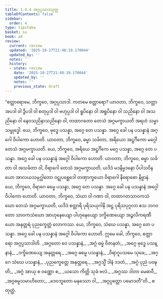 ```yaml
---
title: 1.4.4 အဂ္ဂပ္ပသာဒသုတ္တ
tableOfContents: false
sidebar:
  order: 4
type: tipitaka
basket: su
book: a4
review:
  current: review
  updated: '2025-10-27T21:48:19.170044'
  updated_by: ''
  notes: ''
  history:
  - state: review
    date: '2025-10-27T21:48:19.170044'
    updated_by: ''
    notes: ''
    previous_state: draft
---
```



<ReviewStatus review={frontmatter.review} showDetails={true} />

<HypothesisAnnotation frontmatter={frontmatter} />

<DynamicBreadcrumb />

<Division number="34" book="a4" e="ch" v="15" p="343">

<Paragraph number="230" book="a4">
“စတ္တာရောမေ, ဘိက္ခဝေ, အဂ္ဂပ္ပသာဒါ. ကတမေ စတ္တာရော? ယာဝတာ, ဘိက္ခဝေ, သတ္တာ အပဒါ ဝါ ဒွိပဒါ ဝါ စတုပ္ပဒါ ဝါ ဗဟုပ္ပဒါ ဝါ ရူပိနော ဝါ အရူပိနော ဝါ သညိနော ဝါ အသညိနော ဝါ နေဝသညိနာသညိနော ဝါ, တထာဂတော တေသံ အဂ္ဂမက္ခာယတိ အရဟံ သမ္မာသမ္ဗုဒ္ဓေါ. ယေ, ဘိက္ခဝေ, ဗုဒ္ဓေ ပသန္နာ, အဂ္ဂေ တေ ပသန္နာ. အဂ္ဂေ ခေါ ပန ပသန္နာနံ အဂ္ဂေါ ဝိပါကော ဟောတိ.
</Paragraph>

<Paragraph number="231" book="a4">
ယာဝတာ, ဘိက္ခဝေ, ဓမ္မာ သင်္ခတာ, အရိယော အဋ္ဌင်္ဂိကော မဂ္ဂေါ တေသံ အဂ္ဂမက္ခာယတိ. ယေ, ဘိက္ခဝေ, အရိယေ အဋ္ဌင်္ဂိကေ မဂ္ဂေ ပသန္နာ, အဂ္ဂေ တေ ပသန္နာ. အဂ္ဂေ ခေါ ပန ပသန္နာနံ အဂ္ဂေါ ဝိပါကော ဟောတိ.
</Paragraph>

<Paragraph number="232" book="a4">
ယာဝတာ, ဘိက္ခဝေ, ဓမ္မာ သင်္ခတာ ဝါ အသင်္ခတာ ဝါ, ဝိရာဂေါ တေသံ အဂ္ဂမက္ခာယတိ, ယဒိဒံ မဒနိမ္မဒနော ပိပါသဝိနယော အာလယသမုဂ္ဃါတော ဝဋ္ဋုပစ္ဆေဒေါ တဏှာက္ခယော ဝိရာဂေါ နိရောဓော နိဗ္ဗာနံ. ယေ, ဘိက္ခဝေ, ဝိရာဂေ ဓမ္မေ ပသန္နာ, အဂ္ဂေ တေ ပသန္နာ. အဂ္ဂေ ခေါ ပန ပသန္နာနံ အဂ္ဂေါ ဝိပါကော ဟောတိ.
</Paragraph>

<Paragraph number="233" book="a4">
ယာဝတာ, ဘိက္ခဝေ, သံဃာ ဝါ ဂဏာ ဝါ, တထာဂတသာဝကသံဃော တေသံ အဂ္ဂမက္ခာယတိ, ယဒိဒံ စတ္တာရိ ပုရိသယုဂါနိ အဋ္ဌ ပုရိသပုဂ္ဂလာ ဧသ ဘဂဝတော သာဝကသံဃော အာဟုနေယျော ပါဟုနေယျော ဒက္ခိဏေယျော အဉ္ဇလိကရဏီယော အနုတ္တရံ ပုညက္ခေတ္တံ လောကဿ. ယေ, ဘိက္ခဝေ, သံဃေ ပသန္နာ, အဂ္ဂေ တေ ပသန္နာ. အဂ္ဂေ ခေါ ပန ပသန္နာနံ အဂ္ဂေါ ဝိပါကော ဟောတိ. ဣမေ ခေါ, ဘိက္ခဝေ, စတ္တာရော အဂ္ဂပ္ပသာဒါတိ.
</Paragraph>

<Paragraph number="234" type="verses" book="a4">
_အဂ္ဂတော ဝေ ပသန္နာနံ,_  
_အဂ္ဂံ ဓမ္မံ ဝိဇာနတံ;_  
_အဂ္ဂေ ဗုဒ္ဓေ ပသန္နာနံ,_  
_ဒက္ခိဏေယျေ အနုတ္တရေ._  

</Paragraph>

<Paragraph number="235" type="verses" book="a4">
_အဂ္ဂေ ဓမ္မေ ပသန္နာနံ,_  
_ဝိရာဂူပသမေ သုခေ;_  
_အဂ္ဂေ သံဃေ ပသန္နာနံ,_  
_ပုညက္ခေတ္တေ အနုတ္တရေ._  

</Paragraph>

<Paragraph number="236" type="verses" book="a4">
_အဂ္ဂသ္မိံ ဒါနံ ဒဒတံ,_  
_အဂ္ဂံ ပုညံ ပဝဍ္ဎတိ;_  
_အဂ္ဂံ အာယု စ ဝဏ္ဏော စ,_  
_ယသော ကိတ္တိ သုခံ ဗလံ._  

</Paragraph>

<Paragraph number="237" type="verses" book="a4">
_အဂ္ဂဿ ဒါတာ မေဓာဝီ,_  
_အဂ္ဂဓမ္မသမာဟိတော;_  
_ဒေဝဘူတော မနုဿော ဝါ,_  
_အဂ္ဂပ္ပတ္တော ပမောဒတီ”တိ._  


</Paragraph>
</Division>

<Paragraph number="238" type="center" book="a4">
စတုတ္ထံ.
</Paragraph>
